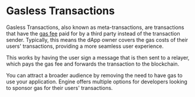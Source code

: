 
# Gasless Transactions

Gasless Transactions, also known as meta-transactions, are transactions that have the [gas fee](/glossary/gas)
paid for by a third party instead of the transaction sender.
Typically, this means the dApp owner covers the gas costs of their users' transactions, providing a more seamless user experience.

This works by having the user sign a message that is then sent to a relayer, which pays the gas fee and forwards the transaction to the blockchain.

You can attract a broader audience by removing the need to have gas to use your application. Engine offers multiple options for developers looking to sponsor gas for their users' transactions.

<Stack>

<ArticleIconCard
	title="Gasless transactions with Engine"
	href="/engine/features/gasless-transactions"
	icon={GraduationCap}
/>

</Stack>
